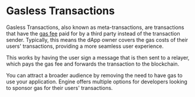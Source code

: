 
# Gasless Transactions

Gasless Transactions, also known as meta-transactions, are transactions that have the [gas fee](/glossary/gas)
paid for by a third party instead of the transaction sender.
Typically, this means the dApp owner covers the gas costs of their users' transactions, providing a more seamless user experience.

This works by having the user sign a message that is then sent to a relayer, which pays the gas fee and forwards the transaction to the blockchain.

You can attract a broader audience by removing the need to have gas to use your application. Engine offers multiple options for developers looking to sponsor gas for their users' transactions.

<Stack>

<ArticleIconCard
	title="Gasless transactions with Engine"
	href="/engine/features/gasless-transactions"
	icon={GraduationCap}
/>

</Stack>
